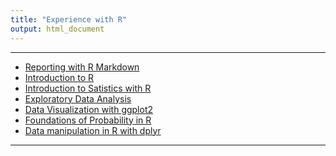 ```yaml
---
title: "Experience with R"
output: html_document
---
```




<hr>


* [Reporting with R Markdown](https://www.datacamp.com/statement-of-accomplishment/course/209549c81befa4b0e472c839d6c4c3877595c14d)
* [Introduction to R](https://www.datacamp.com/statement-of-accomplishment/course/aab355eea2a6f1eda8dd801b22177da161324245)
* [Introduction to Satistics with R](https://www.datacamp.com/statement-of-accomplishment/course/37c72d0556d1313043e433012bc0fcb3a11276be)
* [Exploratory Data Analysis](https://www.datacamp.com/statement-of-accomplishment/course/60ed49dd893f184454fec31cc1dad5bf4f66987d)
* [Data Visualization with ggplot2](https://www.datacamp.com/statement-of-accomplishment/course/d87b8f6d3b1b2c85cecf5d16007d00e55bb5001e)
* [Foundations of Probability in R](https://www.datacamp.com/statement-of-accomplishment/course/63fdbb136aa6df5a407caf4a03db7b38dc4a3bb1)
* [Data manipulation in R with dplyr](https://www.datacamp.com/statement-of-accomplishment/course/0ff36209e0491f634e2a1ef2d854c069b701b0ce)

<hr>